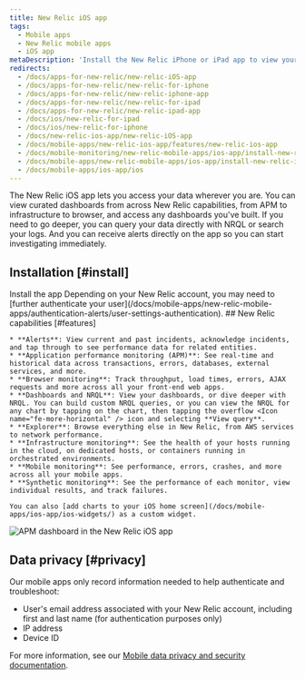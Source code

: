 ```yaml
---
title: New Relic iOS app
tags:
  - Mobile apps
  - New Relic mobile apps
  - iOS app
metaDescription: 'Install the New Relic iPhone or iPad app to view your data, run queries, and receive and create alerts.'
redirects:
  - /docs/apps-for-new-relic/new-relic-iOS-app
  - /docs/apps-for-new-relic/new-relic-for-iphone
  - /docs/apps-for-new-relic/new-relic-iphone-app
  - /docs/apps-for-new-relic/new-relic-for-ipad
  - /docs/apps-for-new-relic/new-relic-ipad-app
  - /docs/ios/new-relic-for-ipad
  - /docs/ios/new-relic-for-iphone
  - /docs/new-relic-ios-app/new-relic-iOS-app
  - /docs/mobile-apps/new-relic-ios-app/features/new-relic-ios-app
  - /docs/mobile-monitoring/new-relic-mobile-apps/ios-app/install-new-relic-ios-mobile-app
  - /docs/mobile-apps/new-relic-mobile-apps/ios-app/install-new-relic-ios-mobile-app
  - /docs/mobile-apps/ios-app/ios
---
```



The New Relic iOS app lets you access your data wherever you are. You can view curated dashboards from across New Relic capabilities, from APM to infrastructure to browser, and access any dashboards you've built. If you need to go deeper, you can query your data directly with NRQL or search your logs. And you can receive alerts directly on the app so you can start investigating immediately.

## Installation [#install]

<ButtonGroup>
  <ButtonLink
    data-tessen="stitchedPathLinkClick"
    role="button"
    to="https://itunes.apple.com/us/app/new-relic/id594038638?ls=1&mt=8"
    variant="primary"
  >
    Install the app
  </ButtonLink>
</ButtonGroup>

<Callout variant="tip">
  Depending on your New Relic account, you may need to [further authenticate your user](/docs/mobile-apps/new-relic-mobile-apps/authentication-alerts/user-settings-authentication).
</Callout>

<SideBySide>
  <Side>
    ## New Relic capabilities [#features]

    * **Alerts**: View current and past incidents, acknowledge incidents, and tap through to see performance data for related entities.
    * **Application performance monitoring (APM)**: See real-time and historical data across transactions, errors, databases, external services, and more.
    * **Browser monitoring**: Track throughput, load times, errors, AJAX requests and more across all your front-end web apps.
    * **Dashboards and NRQL**: View your dashboards, or dive deeper with NRQL. You can build custom NRQL queries, or you can view the NRQL for any chart by tapping on the chart, then tapping the overflow <Icon name="fe-more-horizontal" /> icon and selecting **View query**.
    * **Explorer**: Browse everything else in New Relic, from AWS services to network performance.
    * **Infrastructure monitoring**: See the health of your hosts running in the cloud, on dedicated hosts, or containers running in orchestrated environments.
    * **Mobile monitoring**: See performance, errors, crashes, and more across all your mobile apps.
    * **Synthetic monitoring**: See the performance of each monitor, view individual results, and track failures.
    
    You can also [add charts to your iOS home screen](/docs/mobile-apps/ios-app/ios-widgets/) as a custom widget.
  </Side>
  <Side>
    <img
      title="APM dashboard in the New Relic iOS app"
      alt="APM dashboard in the New Relic iOS app"
      src={mobileappsiOSAppAPMDashboard}
    />
  </Side>
</SideBySide>

## Data privacy [#privacy]

Our mobile apps only record information needed to help authenticate and troubleshoot:

* User's email address associated with your New Relic account, including first and last name (for authentication purposes only)
* IP address
* Device ID

For more information, see our [Mobile data privacy and security documentation](/docs/mobile-monitoring/new-relic-mobile/get-started/security-mobile-apps).
